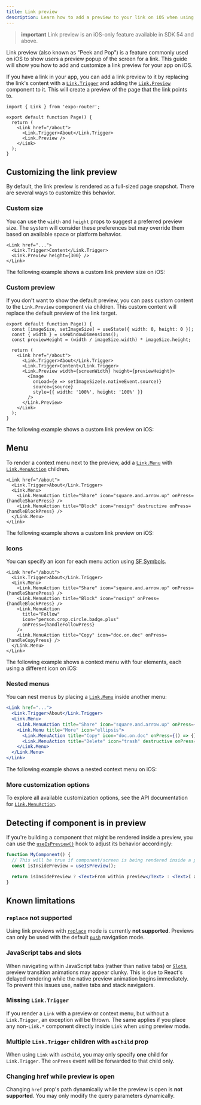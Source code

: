 ```yaml
---
title: Link preview
description: Learn how to add a preview to your link on iOS when using Expo Router.
---
```



> **important** Link preview is an iOS-only feature available in SDK 54 and above.

<ContentSpotlight
  alt="A video presenting the link preview feature in Expo Router."
  file="expo-router/link-preview.mp4"
/>

Link preview (also known as "Peek and Pop") is a feature commonly used on iOS to show users a preview popup of the screen for a link.
This guide will show you how to add and customize a link preview for your app on iOS.

If you have a link in your app, you can add a link preview to it by replacing the link's content with a [`Link.Trigger`](/versions/unversioned/sdk/router/#linktrigger) and adding the [`Link.Preview`](/versions/unversioned/sdk/router/#linkpreview) component to it. This will create a preview of the page that the link points to.

```tsx
import { Link } from 'expo-router';

export default function Page() {
  return (
    <Link href="/about">
      <Link.Trigger>About</Link.Trigger>
      <Link.Preview />
    </Link>
  );
}
```

## Customizing the link preview

By default, the link preview is rendered as a full-sized page snapshot. There are several ways to customize this behavior.

### Custom size

You can use the `width` and `height` props to suggest a preferred preview size. The system will consider these preferences but may override them based on available space or platform behavior.

```tsx
<Link href="...">
  <Link.Trigger>Content</Link.Trigger>
  <Link.Preview height={300} />
</Link>
```

The following example shows a custom link preview size on iOS:

<ContentSpotlight
  alt="A screenshot of a custom link preview size."
  src="/static/images/expo-router/link-preview-custom-size.png"
  className="max-h-[400px]"
/>

### Custom preview

If you don't want to show the default preview, you can pass custom content to the `Link.Preview` component via children. This custom content will replace the default preview of the link target.

```tsx
export default function Page() {
  const [imageSize, setImageSize] = useState({ width: 0, height: 0 });
  const { width } = useWindowDimensions();
  const previewHeight = (width / imageSize.width) * imageSize.height;

  return (
    <Link href="/about">
      <Link.Trigger>About</Link.Trigger>
      <Link.Trigger>Content</Link.Trigger>
      <Link.Preview width={screenWidth} height={previewHeight}>
        <Image
          onLoad={e => setImageSize(e.nativeEvent.source)}
          source={source}
          style={{ width: '100%', height: '100%' }}
        />
      </Link.Preview>
    </Link>
  );
}
```

The following example shows a custom link preview on iOS:

<ContentSpotlight
  alt="A screenshot of a custom link preview."
  src="/static/images/expo-router/link-preview-custom-content.png"
  className="max-h-[400px]"
/>

## Menu

To render a context menu next to the preview, add a [`Link.Menu`](/versions/unversioned/sdk/router/#linkmenu) with [`Link.MenuAction`](/versions/unversioned/sdk/router/#linkmenuaction) children.

```tsx
<Link href="/about">
  <Link.Trigger>About</Link.Trigger>
  <Link.Menu>
    <Link.MenuAction title="Share" icon="square.and.arrow.up" onPress={handleSharePress} />
    <Link.MenuAction title="Block" icon="nosign" destructive onPress={handleBlockPress} />
  </Link.Menu>
</Link>
```

The following example shows a custom link preview on iOS:

<ContentSpotlight
  alt="A screenshot of an iOS context menu."
  src="/static/images/expo-router/link-preview-menu.png"
  className="max-h-[400px]"
/>

### Icons

You can specify an icon for each menu action using [SF Symbols](https://developer.apple.com/sf-symbols/).

```tsx
<Link href="/about">
  <Link.Trigger>About</Link.Trigger>
  <Link.Menu>
    <Link.MenuAction title="Share" icon="square.and.arrow.up" onPress={handleSharePress} />
    <Link.MenuAction title="Block" icon="nosign" onPress={handleBlockPress} />
    <Link.MenuAction
      title="Follow"
      icon="person.crop.circle.badge.plus"
      onPress={handleFollowPress}
    />
    <Link.MenuAction title="Copy" icon="doc.on.doc" onPress={handleCopyPress} />
  </Link.Menu>
</Link>
```

The following example shows a context menu with four elements, each using a different icon on iOS:

<ContentSpotlight
  alt="A screenshot of context menu with four elements."
  src="/static/images/expo-router/link-preview-icons.png"
  className="max-h-[400px]"
/>

### Nested menus

You can nest menus by placing a [`Link.Menu`]() inside another menu:

```jsx
<Link href="...">
  <Link.Trigger>About</Link.Trigger>
  <Link.Menu>
    <Link.MenuAction title="Share" icon="square.and.arrow.up" onPress={() => {}} />
    <Link.Menu title="More" icon="ellipsis">
      <Link.MenuAction title="Copy" icon="doc.on.doc" onPress={() => {}} />
      <Link.MenuAction title="Delete" icon="trash" destructive onPress={() => {}} />
    </Link.Menu>
  </Link.Menu>
</Link>
```

The following example shows a nested context menu on iOS:

<ContentSpotlight
  alt="A screenshot of a nested context menu."
  src="/static/images/expo-router/link-preview-nested-menu.png"
  className="max-h-[400px]"
/>

### More customization options

To explore all available customization options, see the API documentation for [`Link.MenuAction`](/versions/unversioned/sdk/router/#linkmenuaction).

## Detecting if component is in preview

If you're building a component that might be rendered inside a preview, you can use the [`useIsPreview()`](/versions/unversioned/sdk/router/#useispreview) hook to adjust its behavior accordingly:

```jsx
function MyComponent() {
  // This will be true if component/screen is being rendered inside a preview
  const isInsidePreview = useIsPreview();

  return isInsidePreview ? <Text>From within preview</Text> : <Text>I am outside of preview</Text>;
}
```

## Known limitations

### `replace` not supported

Using link previews with [`replace`](/versions/latest/sdk/router/#replace) mode is currently **not supported**. Previews can only be used with the default [`push`](/versions/latest/sdk/router/#push) navigation mode.

### JavaScript tabs and slots

When navigating within JavaScript tabs (rather than native tabs) or [`Slot`s](/versions/latest/sdk/router/#slot), preview transition animations may appear clunky. This is due to React's delayed rendering while the native preview animation begins immediately. To prevent this issues use, native tabs and stack navigators.

### Missing `Link.Trigger`

If you render a `Link` with a preview or context menu, but without a `Link.Trigger`, an exception will be thrown. The same applies if you place any non-`Link.*` component directly inside `Link` when using preview mode.

### Multiple `Link.Trigger` children with `asChild` prop

When using `Link` with `asChild`, you may only specify **one** child for `Link.Trigger`. The `onPress` event will be forwarded to that child only.

### Changing href while preview is open

Changing `href` prop's path dynamically while the preview is open is **not supported**. You may only modify the query parameters dynamically.
